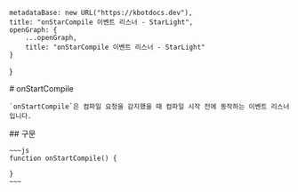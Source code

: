 
    metadataBase: new URL("https://kbotdocs.dev"),
    title: "onStarCompile 이벤트 리스너 - StarLight",
    openGraph: {
        ...openGraph,
        title: "onStarCompile 이벤트 리스너 - StarLight"
    }
}

<Section>
    # onStartCompile

    `onStartCompile`은 컴파일 요청을 감지했을 때 컴파일 시작 전에 동작하는 이벤트 리스너입니다.
</Section>
<Section>
    ## 구문

    ~~~js
    function onStartCompile() {

    }
    ~~~
</Section>